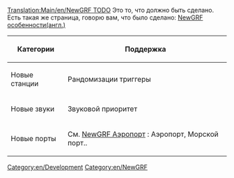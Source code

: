 [[Translation:Main/en/NewGRF TODO]]
Это то, что должно быть сделано. Есть такая же страница, говорю вам, что было сделано: [[Main/en/NewGRF Features|NewGRF особенности(англ.)]]

{| border="2" width="auto" cellspacing="4" cellpadding="3" rules="all" style="margin:1em 1em 1em 0; border:solid 1px #AAAAAA;"
|- style="background:#efefef;"
! Категории !! Поддержка
|-
| Новые станции || Рандомизации триггеры
|-
| Новые звуки || Звуковой приоритет
|-
| Новые порты || См. [[Main/en/NewGRF (Air)Ports|NewGRF Аэропорт]] : Аэропорт, Морской порт.. 
|}

{{ru/Navbox NewGRF}}

[[Category:en/Development]]
[[Category:en/NewGRF]]